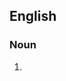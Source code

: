 ==English==

===Noun===
{{en-noun|head=[[dark]]-[[lantern]]}}

# {{alternative form of|dark lantern}}